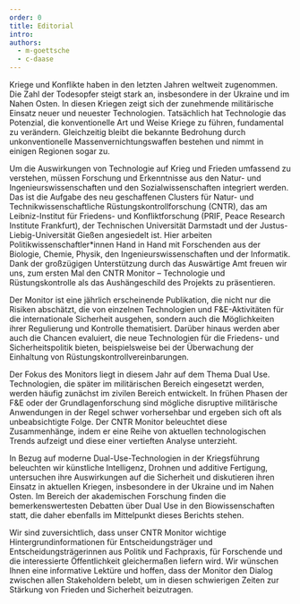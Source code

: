 ```yaml
---
order: 0
title: Editorial
intro:
authors:
  - m-goettsche
  - c-daase
---
```


Kriege und Konflikte haben in den letzten Jahren weltweit zugenommen. Die Zahl der Todesopfer steigt stark an, insbesondere in der Ukraine und im Nahen Osten. In diesen Kriegen zeigt sich der zunehmende militärische Einsatz neuer und neuester Technologien. Tatsächlich hat Technologie das Potenzial, die konventionelle Art und Weise Kriege zu führen, fundamental zu verändern. Gleichzeitig bleibt die bekannte Bedrohung durch unkonventionelle Massenvernichtungswaffen bestehen und nimmt in einigen Regionen sogar zu.

Um die Auswirkungen von Technologie auf Krieg und Frieden umfassend zu verstehen, müssen Forschung und Erkenntnisse aus den Natur- und Ingenieurswissenschaften und den Sozialwissenschaften integriert werden. Das ist die Aufgabe des neu geschaffenen Clusters für Natur- und Technikwissenschaftliche Rüstungskontrollforschung (CNTR), das am Leibniz-Institut für Friedens- und Konfliktforschung (PRIF, Peace Research Institute Frankfurt), der Technischen Universität Darmstadt und der Justus-Liebig-Universität Gießen angesiedelt ist. Hier arbeiten Politikwissenschaftler*innen Hand in Hand mit Forschenden aus der Biologie, Chemie, Physik, den Ingenieurswissenschaften und der Informatik. Dank der großzügigen Unterstützung durch das Auswärtige Amt freuen wir uns, zum ersten Mal den CNTR Monitor – Technologie und Rüstungskontrolle als das Aushängeschild des Projekts zu präsentieren.

Der Monitor ist eine jährlich erscheinende Publikation, die nicht nur die Risiken abschätzt, die von einzelnen Technologien und F&E-Aktivitäten für die internationale Sicherheit ausgehen, sondern auch die Möglichkeiten ihrer Regulierung und Kontrolle thematisiert. Darüber hinaus werden aber auch die Chancen evaluiert, die neue Technologien für die Friedens- und Sicherheitspolitik bieten, beispielsweise bei der Überwachung der Einhaltung von Rüstungskontrollvereinbarungen.

Der Fokus des Monitors liegt in diesem Jahr auf dem Thema Dual Use. Technologien, die später im militärischen Bereich eingesetzt werden, werden häufig zunächst im zivilen Bereich entwickelt. In frühen Phasen der F&E oder der Grundlagenforschung sind mögliche disruptive militärische Anwendungen in der Regel schwer vorhersehbar und ergeben sich oft als unbeabsichtigte Folge. Der CNTR Monitor beleuchtet diese Zusammenhänge, indem er eine Reihe von aktuellen technologischen Trends aufzeigt und diese einer vertieften Analyse unterzieht.

In Bezug auf moderne Dual-Use-Technologien in der Kriegsführung beleuchten wir künstliche Intelligenz, Drohnen und additive Fertigung, untersuchen ihre Auswirkungen auf die Sicherheit und diskutieren ihren Einsatz in aktuellen Kriegen, insbesondere in der Ukraine und im Nahen Osten. Im Bereich der akademischen Forschung finden die bemerkenswertesten Debatten über Dual Use in den Biowissenschaften statt, die daher ebenfalls im Mittelpunkt dieses Berichts stehen.

Wir sind zuversichtlich, dass unser CNTR Monitor wichtige Hintergrundinformationen für Entscheidungsträger und Entscheidungsträgerinnen aus Politik und Fachpraxis, für Forschende und die interessierte Öffentlichkeit gleichermaßen liefern wird. Wir wünschen Ihnen eine informative Lektüre und hoffen, dass der Monitor den Dialog zwischen allen Stakeholdern belebt, um in diesen schwierigen Zeiten zur Stärkung von Frieden und Sicherheit beizutragen.
